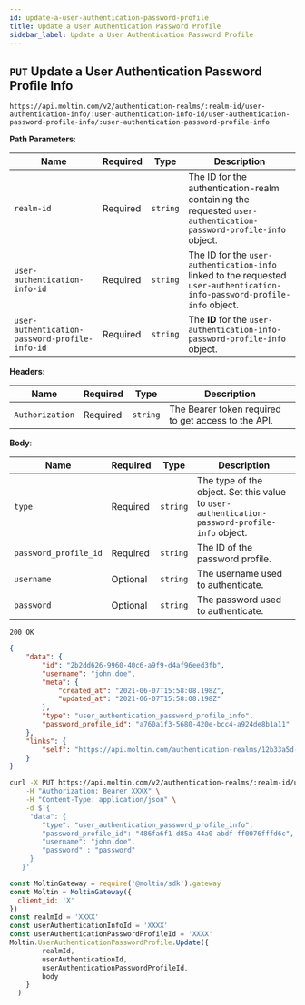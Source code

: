```yaml
---
id: update-a-user-authentication-password-profile
title: Update a User Authentication Password Profile
sidebar_label: Update a User Authentication Password Profile
---
```


## `PUT` Update a User Authentication Password Profile Info

```http
https://api.moltin.com/v2/authentication-realms/:realm-id/user-authentication-info/:user-authentication-info-id/user-authentication-password-profile-info/:user-authentication-password-profile-info
```

<!--DOCUSAURUS_CODE_TABS-->

<!-- Request -->

**Path Parameters**:

| Name | Required | Type | Description |
| --- | --- | --- | --- |
| `realm-id` | Required | `string` | The ID for the authentication-realm containing the requested `user-authentication-password-profile-info` object. |
| `user-authentication-info-id` | Required | `string` | The ID for the `user-authentication-info` linked to the requested `user-authentication-info-password-profile-info` object. |
| `user-authentication-password-profile-info-id` | Required | `string` | The **ID** for the `user-authentication-info-password-profile-info` object. |

**Headers**:

| Name | Required | Type | Description |
| --- | --- | --- | --- |
| `Authorization` | Required | `string` | The Bearer token required to get access to the API. |

**Body**:

| Name                  | Required | Type | Description |
|-----------------------| --- | --- | --- |
| `type`                | Required | `string` | The type of the object. Set this value to `user-authentication-password-profile-info` object. |
| `password_profile_id` | Required | `string` | The ID of the password profile. |
| `username`            | Optional | `string` | The username used to authenticate. |
| `password`            | Optional | `string` | The password used to authenticate. |

<!-- Response -->

`200 OK`


```json
{
    "data": {
        "id": "2b2dd626-9960-40c6-a9f9-d4af96eed3fb",
        "username": "john.doe",
        "meta": {
            "created_at": "2021-06-07T15:58:08.198Z",
            "updated_at": "2021-06-07T15:58:08.198Z"
        },
        "type": "user_authentication_password_profile_info",
        "password_profile_id": "a760a1f3-5680-420e-bcc4-a924de8b1a11"
    },
    "links": {
        "self": "https://api.moltin.com/authentication-realms/12b33a5d-b536-47a8-987d-9cdba15f1647/user-authentication-info/a9dc5358-c3ee-44f9-a36c-3057213e750d/user-authentication-password-profile-info/2b2dd626-9960-40c6-a9f9-d4af96eed3fb"
    }
}
```

<!--END_DOCUSAURUS_CODE_TABS-->

<!--DOCUSAURUS_CODE_TABS-->

<!--cURL-->

```bash
curl -X PUT https://api.moltin.com/v2/authentication-realms/:realm-id/user-authentication-info/:user-authentication-info-id/user-authentication-password-profile-info/:user-authentication-password-profile-info \
    -H "Authorization: Bearer XXXX" \
    -H "Content-Type: application/json" \
    -d $'{
     "data": {
        "type": "user_authentication_password_profile_info",
        "password_profile_id": "486fa6f1-d85a-44a0-abdf-ff0076fffd6c",
        "username": "john.doe",
        "password" : "password"
     }
   }'
```

<!--JavaScript SDK-->

```javascript
const MoltinGateway = require('@moltin/sdk').gateway
const Moltin = MoltinGateway({
  client_id: 'X'
})
const realmId = 'XXXX'
const userAuthenticationInfoId = 'XXXX'
const userAuthenticationPasswordProfileId = 'XXXX'
Moltin.UserAuthenticationPasswordProfile.Update({
        realmId,
        userAuthenticationId,
        userAuthenticationPasswordProfileId,
        body
    }
  )
```

<!--END_DOCUSAURUS_CODE_TABS-->
